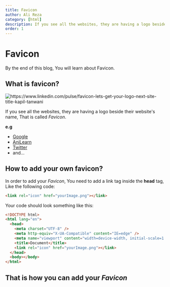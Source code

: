 ```yaml
---
title: Favicon
author: Ali Reza
category: [html]
description: If you see all the websites, they are having a logo beside their website's name, That is called Favicon.
order: 1
---
```


# Favicon

By the end of this blog, You will learn about Favicon.

## What is favicon?

<img
  src="https://media.licdn.com/dms/image/C5612AQFagKdI9nIRoQ/article-cover_image-shrink_720_1280/0/1582844080590?e=2147483647&v=beta&t=K0XcR7Jtl4eo6A4udtGcI7SJyQYgdKbrhtXBnv9naVU"
  title="https://www.linkedin.com/pulse/favicon-lets-get-your-logo-next-site-title-kapil-tanwani"
/>

If you see all the websites, they are having a logo beside their website's name, That is called _Favicon_.

**e.g**

- [Google](https://www.google.com)
- [AniLearn](https://www.anilearn.dev)
- [Twitter](https://www.twitter.com)
- and...

## How to add your own favicon?

In order to add your _Favicon_, You need to add a link tag inside the **head** tag, Like the following code:

```html
<link rel="icon" href="yourImage.png"></link>
```

Your code should look something like this:

```html
<!DOCTYPE html>
<html lang="en">
  <head>
    <meta charset="UTF-8" />
    <meta http-equiv="X-UA-Compatible" content="IE=edge" />
    <meta name="viewport" content="width=device-width, initial-scale=1.0" />
    <title>Document</title>
    <link rel="icon" href="yourImage.png"></link>
  </head>
  <body></body>
</html>
```

## That is how you can add your _Favicon_

<Author
  name="Ali Reza"
  headline="Front-End Developer"
  image="https://pbs.twimg.com/profile_images/1598932468492476416/tTkHaLF7_400x400.jpg"
  link="https://twitter.com/Ali_Developer05"
/>
